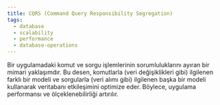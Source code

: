 ```yaml
---
title: CQRS (Command Query Responsibility Segregation)
tags:
  - database
  - scalability
  - performance
  - database-operations
---
```


Bir uygulamadaki komut ve sorgu işlemlerinin sorumluluklarını ayıran bir mimari yaklaşımdır. Bu desen, komutlarla (veri değişiklikleri gibi) ilgilenen farklı bir modeli ve sorgularla (veri alımı gibi) ilgilenen başka bir modeli kullanarak veritabanı etkileşimini optimize eder. Böylece, uygulama performansı ve ölçeklenebilirliği artırılır.
